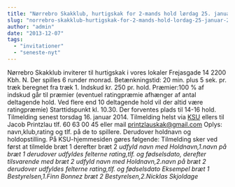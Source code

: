 ```yaml
---
title: "Nørrebro Skakklub, hurtigskak for 2-mands hold lørdag 25. januar 2014"
slug: "norrebro-skakklub-hurtigskak-for-2-mands-hold-lordag-25-januar-2014"
author: "admin"
date: "2013-12-07"
tags: 
  - "invitationer"
  - "seneste-nyt"
---
```


Nørrebro Skakklub inviterer til hurtigskak i vores lokaler Frejasgade 14 2200 Kbh. N. Der spilles 6 runder monrad. Betænkningstid: 20 min. plus 5 sek. pr. træk beregnet fra træk 1. Indskud kr. 250 pr. hold. Præmier:100 % af indskud går til præmier (eventuel ratingpræmie afhænger af antal deltagende hold. Ved flere end 10 deltagende hold vil der altid være ratingpræmie) Starttidspunkt kl. 10.30. Der forventes plads til 14-16 hold. Tilmelding senest torsdag 16. januar 2014. Tilmelding helst via [KSU](http://ksu.dk/kalender/dotnet/viskalender.aspx?id=1289) ellers til Jacob Printzlau tlf. 60 63 00 45 eller mail printzlauskak@gmail.com Oplys: navn,klub,rating og tlf. på de to spillere. Derudover holdnavn og holdopstilling. På KSU-hjemmesiden gøres følgende: Tilmelding sker ved først at tilmelde bræt 1 derefter bræt 2 _udfyld navn med Holdnavn,1.navn på bræt 1 derudover udfyldes felterne rating,tlf. og fødselsdato, derefter tilsvarende med bræt 2 udfyld navn med Holdnavn,2.navn på bræt 2 derudover udfyldes felterne rating,tlf. og fødselsdato Eksempel bræt 1 Bestyrelsen,1.Finn Bonnez bræt 2 Bestyrelsen,2.Nicklas Skjoldage_
